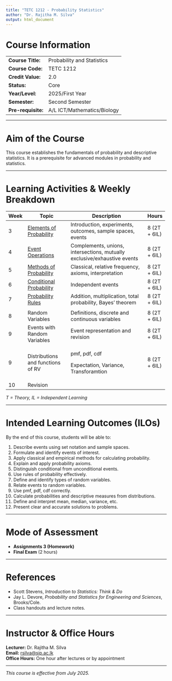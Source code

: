 ```yaml
---
title: "TETC 1212 - Probability Statistics"
author: "Dr. Rajitha M. Silva"
output: html_document
---
```


# Course Information

|                    |                             |
|--------------------|-----------------------------|
| **Course Title:**  | Probability and Statistics  |
| **Course Code:**   | TETC 1212                   |
| **Credit Value:**  | 2.0                         |
| **Status:**        | Core                        |
| **Year/Level:**    | 2025/First Year             |
| **Semester:**      | Second Semester             |
| **Pre-requisite:** | A/L ICT/Mathematics/Biology |

------------------------------------------------------------------------

# Aim of the Course

This course establishes the fundamentals of probability and descriptive statistics. It is a prerequisite for advanced modules in probability and statistics.

------------------------------------------------------------------------

# Learning Activities & Weekly Breakdown

::: {style="text-align: center;"}
+-----------+----------------------------------------+--------------------------------------------------------------------------+--------------+
| **Week**  | **Topic**                              | **Description**                                                          | **Hours**    |
+===========+========================================+==========================================================================+==============+
| 3         | [Elements of Probability](week1.html)  | Introduction, experiments, outcomes, sample spaces, events               | 8 (2T + 6IL) |
+-----------+----------------------------------------+--------------------------------------------------------------------------+--------------+
| 4         | [Event Operations](week2.html)         | Complements, unions, intersections, mutually exclusive/exhaustive events | 8 (2T + 6IL) |
+-----------+----------------------------------------+--------------------------------------------------------------------------+--------------+
| 5         | [Methods of Probability](tetcw5.html)  | Classical, relative frequency, axioms, interpretation                    | 8 (2T + 6IL) |
+-----------+----------------------------------------+--------------------------------------------------------------------------+--------------+
| 6         | [Conditional Probability](tetcw6.html) | Independent events                                                       | 8 (2T + 6IL) |
+-----------+----------------------------------------+--------------------------------------------------------------------------+--------------+
| 7         | [Probability Rules](tetcw7.html)       | Addition, multiplication, total probability, Bayes' theorem              | 8 (2T + 6IL) |
+-----------+----------------------------------------+--------------------------------------------------------------------------+--------------+
|           |                                        |                                                                          |              |
+-----------+----------------------------------------+--------------------------------------------------------------------------+--------------+
| 8         | Random Variables                       | Definitions, discrete and continuous variables                           | 8 (2T + 6IL) |
+-----------+----------------------------------------+--------------------------------------------------------------------------+--------------+
| 9         | Events with Random Variables           | Event representation and revision                                        | 8 (2T + 6IL) |
+-----------+----------------------------------------+--------------------------------------------------------------------------+--------------+
| 9         | Distributions and functions of RV      | pmf, pdf, cdf                                                            | 8 (2T + 6IL) |
|           |                                        |                                                                          |              |
|           |                                        | Expectation, Variance, Transforamtion                                    |              |
+-----------+----------------------------------------+--------------------------------------------------------------------------+--------------+
| 10        | Revision                               |                                                                          |              |
+-----------+----------------------------------------+--------------------------------------------------------------------------+--------------+
:::

*T = Theory, IL = Independent Learning*

------------------------------------------------------------------------

# Intended Learning Outcomes (ILOs)

By the end of this course, students will be able to:

1.  Describe events using set notation and sample spaces.\
2.  Formulate and identify events of interest.\
3.  Apply classical and empirical methods for calculating probability.\
4.  Explain and apply probability axioms.\
5.  Distinguish conditional from unconditional events.\
6.  Use rules of probability effectively.\
7.  Define and identify types of random variables.\
8.  Relate events to random variables.\
9.  Use pmf, pdf, cdf correctly.\
10. Calculate probabilities and descriptive measures from distributions.\
11. Define and interpret mean, median, variance, etc.\
12. Present clear and accurate solutions to problems.

------------------------------------------------------------------------

# Mode of Assessment

-   **Assignments 3 (Homework)**\
-   **Final Exam** (2 hours)

------------------------------------------------------------------------

# References

-   Scott Stevens, *Introduction to Statistics: Think & Do*
-   Jay L. Devore, *Probability and Statistics for Engineering and Sciences*, Brooks/Cole.\
-   Class handouts and lecture notes.

------------------------------------------------------------------------

# Instructor & Office Hours

**Lecturer:** Dr. Rajitha M. Silva\
**Email:** [rsilva\@sjp.ac.lk](mailto:rsilva@sjp.ac.lk){.email}\
**Office Hours:** One hour after lectures or by appointment

------------------------------------------------------------------------

*This course is effective from July 2025.*
